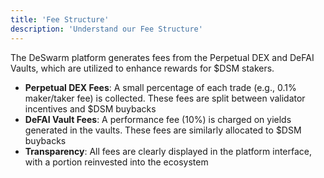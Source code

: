 ```yaml
---
title: 'Fee Structure'
description: 'Understand our Fee Structure'
---
```


The DeSwarm platform generates fees from the Perpetual DEX and DeFAI Vaults, which are utilized to enhance rewards for $DSM stakers.

- **Perpetual DEX Fees**: A small percentage of each trade (e.g., 0.1% maker/taker fee) is collected. These fees are split between validator incentives and $DSM buybacks
- **DeFAI Vault Fees**: A performance fee (10%) is charged on yields generated in the vaults. These fees are similarly allocated to $DSM buybacks
- **Transparency**: All fees are clearly displayed in the platform interface, with a portion reinvested into the ecosystem
